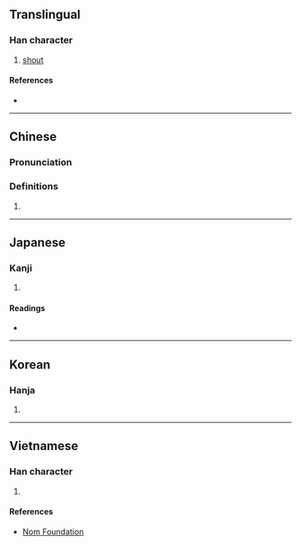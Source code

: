 {{character info}}
==Translingual==

===Han character===
{{Han char|rn=30|rad=口|as=13|sn=16|four=68040|canj=RHSK|ids=⿰口敫}}

# [[shout]]

====References====
* {{Han ref|kx=0210.200|dkj=04392|dj=0433.080|hdz=10692.120|uh=566D|ud=22125|bh=E943|bd=59715}}

----

==Chinese==
{{zh-forms}}

===Pronunciation===
{{zh-pron
|m=jiào
|c=giu3
|mc=y
|oc=y
|cat=
}}

===Definitions===
{{zh-hanzi}}

# {{rfdef|zh|sort=口13}}

----

==Japanese==

===Kanji===
{{ja-kanji|grade=|rs=口13}}

# {{rfdef|ja|sort=口13}}

====Readings====
* {{ja-readings|on=[[きょう]] (kyō), [[けき]] (keki), [[きゃく]] (kyaku)|kun=[[ほえる]] (hoeru), [[さけぶ]] (sakebu), [[よぶ]] (yobu), [[なく]] (naku)}}

----

==Korean==

===Hanja===
{{ko-hanja|hangeul=교|rv=gyo|mr=kyo}}

# {{rfdef|ko|sort=口13}}

----

==Vietnamese==

===Han character===
{{vi-readings|reading=khiếu|rs=口13}}

# {{rfdef|vi|sort=口13}}

====References====
* [http://nomfoundation.org/common/nom_details.php?codepoint=566d Nom Foundation]
